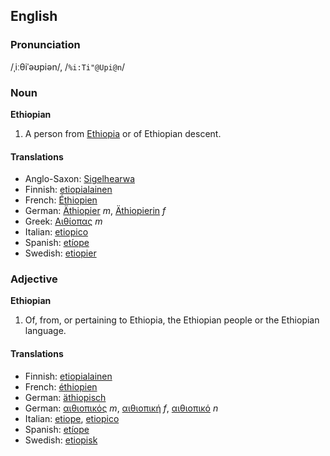 ==English==
===Pronunciation===
/ˌiːθiˈəʊpiən/, /<tt>%i:Ti"@Upi@n</tt>/
===Noun===
'''Ethiopian'''
#A person from [[Ethiopia]] or of Ethiopian descent.

====Translations====
*Anglo-Saxon: [[Sigelhearwa]]
*Finnish: [[etiopialainen]]
*French: [[Éthiopien]]
*German: [[Äthiopier]] ''m'', [[Äthiopierin]] ''f''
*Greek: [[Αιθίοπας]] ''m''
*Italian: [[etiopico]]
*Spanish: [[etíope]]
*Swedish: [[etiopier]]

===Adjective===
'''Ethiopian'''
#Of, from, or pertaining to Ethiopia, the Ethiopian people or the Ethiopian language.
====Translations====
*Finnish: [[etiopialainen]]
*French: [[éthiopien]]
*German: [[äthiopisch]]
*German: [[αιθιοπικός]] ''m'', [[αιθιοπική]] ''f'', [[αιθιοπικό]] ''n''
*Italian: [[etiope]], [[etiopico]]
*Spanish: [[etíope]]
*Swedish: [[etiopisk]]